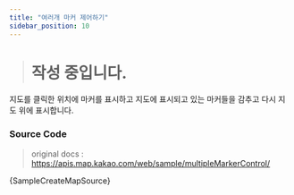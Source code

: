 ```yaml
---
title: "여러개 마커 제어하기"
sidebar_position: 10
---
```


> # 작성 중입니다.

지도를 클릭한 위치에 마커를 표시하고 지도에 표시되고 있는 마커들을 감추고 다시 지도 위에 표시합니다.


<SampleCreateMap />

### Source Code

> original docs : https://apis.map.kakao.com/web/sample/multipleMarkerControl/

<CodeBlock className="language-jsx">{SampleCreateMapSource}</CodeBlock>
